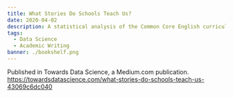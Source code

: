 ```yaml
---
title: What Stories Do Schools Teach Us?
date: 2020-04-02
description: A statistical analysis of the Common Core English curriculum
tags:
  - Data Science
  - Academic Writing
banner: ./bookshelf.png
---
```

Published in Towards Data Science, a Medium.com publication.
https://towardsdatascience.com/what-stories-do-schools-teach-us-43069c6dc040
